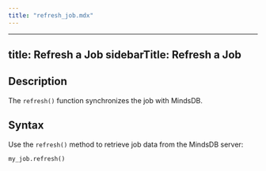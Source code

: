 ```yaml
---
title: "refresh_job.mdx"
---
```


---
title: Refresh a Job
sidebarTitle: Refresh a Job
---

## Description

The `refresh()` function synchronizes the job with MindsDB.

## Syntax

Use the `refresh()` method to retrieve job data from the MindsDB server:

```python
my_job.refresh()
```
